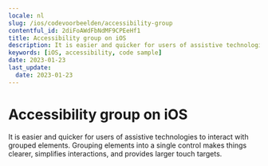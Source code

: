 ```yaml
---
locale: nl
slug: /ios/codevoorbeelden/accessibility-group
contentful_id: 2diFoAWdFbNdMF9CPEeHf1
title: Accessibility group on iOS
description: It is easier and quicker for users of assistive technologies to interact with grouped elements.
keywords: [iOS, accessibility, code sample]
date: 2023-01-23
last_update:
  date: 2023-01-23
---
```


# Accessibility group on iOS

It is easier and quicker for users of assistive technologies to interact with grouped elements. Grouping elements into a single control makes things clearer, simplifies interactions, and provides larger touch targets.

<CodeSample id="accessibility-group" locale="nl" platform="ios"/>
